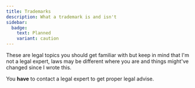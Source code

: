 ```yaml
---
title: Trademarks
description: What a trademark is and isn't
sidebar:
  badge:
    text: Planned
    variant: caution
---
```



<SimonSays title="I am not a legal expert and this is not legal advise">
These are legal topics you should get familiar with but keep in mind that I'm not a legal expert, laws may be different where you are and things might've changed since I wrote this.

You **have** to contact a legal expert to get proper legal advise.
</SimonSays>

<SimonSays>

</SimonSays>
